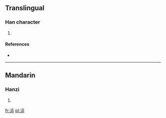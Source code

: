 ==Translingual==

===Han character===
{{Han char|rn=85|rad=水|as=05|sn=8|four=|canj=水十廿 (EJT)}}

# {{defn|Han|sort=水05}}

====References====
* {{Han ref|kx=0615.170|dkj=17278|dj=1009.130|hdz=31579.030|uh=6CCB|ud=27851}}

----

==Mandarin==

===Hanzi===
{{cmn-hanzi|pin=[[bì]] ([[bi4]]), [[huì]] ([[hui4]])|wg=pi<sup>4</sup>, hui<sup>4</sup>}}

# {{defn|Mandarin|sort=水05}}

[[fr:泋]]
[[pl:泋]]